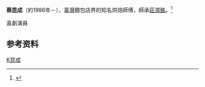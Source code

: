 {{Refimprove|time=2013-12-12T09:46:19+00:00}}
{{distinguish|蔡崑成}}
{{Infobox_Person
| name           = 蔡昆成
|image= 
|box_width= 
| caption        = 
|occupation= [[臺灣|臺灣]]麵包店界的知名烘焙師傅 
| period         = 
|birth_name= 
| other_names    = 
| foreign_names  = 
| english_names  = 
| sex            = 男
|birth_date= {{birth year and age|1986}}
|birth_place= {{TWN}}
|death_date= 
|death_place= 
| nationality    = {{ROC-TW}}
| residence      = 
|language= 
| height         = 
| weight         = 
| party          = 
| religion       = 
| spouse         = 
| parents        = 
| relatives      = 
|education= 
| past           = 
| work           = 
|awards= 
}}
'''蔡昆成'''（約1986年－），[[臺灣|臺灣]]麵包店界的知名烘焙師傅，師承[[莊鴻銘|莊鴻銘]]。<ref>{{Cite web |url=http://www.appledaily.com.tw/appledaily/article/finance/20130910/35283584/ |title=生技達人監察人蔡昆成辭職 |accessdate=2013-12-05 |archive-date=2015-05-18 |archive-url=https://web.archive.org/web/20150518082806/http://www.appledaily.com.tw/appledaily/article/finance/20130910/35283584/ |dead-url=no }}</ref>

喜劇演員

== 参考资料 ==
[[Category:蔡姓|K昆成]]